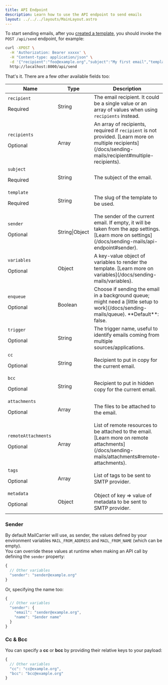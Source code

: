 ```yaml
---
title: API Endpoint
description: Learn how to use the API endpoint to send emails
layout: ../../../layouts/MainLayout.astro
---
```


To start sending emails, after you [created a template](/docs/getting-started/your-first-template), you should invoke the `POST /api/send` endpoint, for example:

```bash
curl -XPOST \
  -H 'Authorization: Bearer xxxxx' \
  -H "Content-type: application/json" \
  -d '{"recipient":"foo@example.org","subject":"My first email","template":"welcome"}' \
  http://localhost:8000/api/send
```

That's it. There are a few other available fields too:

<table>
  <thead>
    <tr>
      <th>Name</th>
      <th>Type</th>
      <th>Description</th>
    </tr>
  </thead>
  <tbody>
    <tr>
      <td width="150px">
        <code>recipient</code>
        <p class="text-xs text-red-500 mt-1">Required</p>
      </td>
      <td>String</td>
      <td>The email recipient. It could be a single value or an array of values when using <code>recipients</code> instead.</td>
    </tr>
    <tr>
      <td>
        <code>recipients</code>
        <p class="text-xs text-slate-400 mt-1 italic">Optional</p>
      </td>
      <td>Array</td>
      <td>An array of recipients, required if <code>recipient</code> is not provided. [Learn more on multiple recipients](/docs/sending-mails/recipient#multiple-recipients).</td>
    </tr>
    <tr>
      <td>
        <code>subject</code>
        <p class="text-xs text-red-500 mt-1">Required</p>
      </td>
      <td>String</td>
      <td>The subject of the email.</td>
    </tr>
    <tr>
      <td>
        <code>template</code>
        <p class="text-xs text-red-500 mt-1">Required</p>
      </td>
      <td>String</td>
      <td>The slug of the template to be used.</td>
    </tr>
    <tr>
      <td>
        <code>sender</code>
        <p class="text-xs text-slate-400 mt-1 italic">Optional</p>
      </td>
      <td>String|Object</td>
      <td>The sender of the current email. If empty, it will be taken from the app settings. [Learn more on settings](/docs/sending-mails/api-endpoint#sender).</td>
    </tr>
    <tr>
      <td>
        <code>variables</code>
        <p class="text-xs text-slate-400 mt-1 italic">Optional</p>
      </td>
      <td>Object</td>
      <td>A key-value object of variables to render the template. [Learn more on variables](/docs/sending-mails/variables).</td>
    </tr>
    <tr>
      <td>
        <code>enqueue</code>
        <p class="text-xs text-slate-400 mt-1 italic">Optional</p>
      </td>
      <td>Boolean</td>
      <td>Choose if sending the email in a background queue; might need a [little setup to work](/docs/sending-mails/queue). **Default**: false.</td>
    </tr>
    <tr>
      <td>
        <code>trigger</code>
        <p class="text-xs text-slate-400 mt-1 italic">Optional</p>
      </td>
      <td>String</td>
      <td>The trigger name, useful to identify emails coming from multiple sources/applications.</td>
    </tr>
    <tr>
      <td>
        <code>cc</code>
        <p class="text-xs text-slate-400 mt-1 italic">Optional</p>
      </td>
      <td>String</td>
      <td>Recipient to put in copy for the current email.</td>
    </tr>
    <tr>
      <td>
        <code>bcc</code>
        <p class="text-xs text-slate-400 mt-1 italic">Optional</p>
      </td>
      <td>String</td>
      <td>Recipient to put in hidden copy for the current email.</td>
    </tr>
    <tr>
      <td>
        <code>attachments</code>
        <p class="text-xs text-slate-400 mt-1 italic">Optional</p>
      </td>
      <td>Array</td>
      <td>The files to be attached to the email.</td>
    </tr>
    <tr>
      <td>
        <code>remoteAttachments</code>
        <p class="text-xs text-slate-400 mt-1 italic">Optional</p>
      </td>
      <td>Array</td>
      <td>List of remote resources to be attached to the email. [Learn more on remote attachments](/docs/sending-mails/attachments#remote-attachments).</td>
    </tr>
    <tr>
      <td>
        <code>tags</code>
        <p class="text-xs text-slate-400 mt-1 italic">Optional</p>
      </td>
      <td>Array</td>
      <td>List of tags to be sent to SMTP provider.</td>
    </tr>
    <tr>
      <td>
        <code>metadata</code>
        <p class="text-xs text-slate-400 mt-1 italic">Optional</p>
      </td>
      <td>Object</td>
      <td>Object of key => value of metadata to be sent to SMTP provider.</td>
    </tr>
  </tbody>
</table>

### Sender

By default MailCarrier will use, as sender, the values defined by your environment variables `MAIL_FROM_ADDRESS` and `MAIL_FROM_NAME` (which can be empty).  
You can override these values at runtime when making an API call by defining the `sender` property:

```js
{
  // Other variables
  "sender": "sender@example.org"
}
```

Or, specifying the name too:

```js
{
  // Other variables
  "sender": {
    "email": "sender@example.org",
    "name": "Sender name"
  }
}
```

### Cc & Bcc

You can specify a **cc** or **bcc** by providing their relative keys to your payload:

```js
{
  // Other variables
  "cc": "cc@example.org",
  "bcc": "bcc@example.org"
}
```
